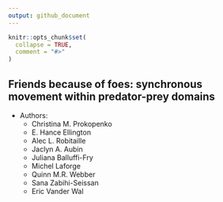 ```yaml
---
output: github_document
---
```



```r
knitr::opts_chunk$set(
  collapse = TRUE,
  comment = "#>"
)
```

## Friends because of foes: synchronous movement within predator-prey domains


* Authors:
    + Christina M. Prokopenko
    + E. Hance Ellington
    + Alec L. Robitaille
    + Jaclyn A. Aubin
    + Juliana Balluffi-Fry
    + Michel Laforge
    + Quinn M.R. Webber
    + Sana Zabihi-Seissan
    + Eric Vander Wal
